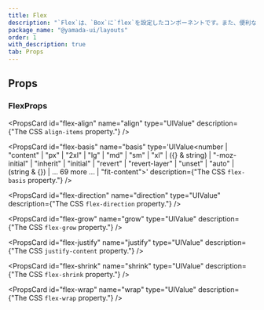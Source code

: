 ```yaml
---
title: Flex
description: "`Flex`は、`Box`に`flex`を設定したコンポーネントです。また、便利なスタイルのショートハンドが用意されています。"
package_name: "@yamada-ui/layouts"
order: 1
with_description: true
tab: Props
---
```


## Props

### FlexProps

<PropsCard
  id="flex-align"
  name="align"
  type="UIValue<AlignItems>"
  description={"The CSS `align-items` property."}
/>

<PropsCard
  id="flex-basis"
  name="basis"
  type='UIValue<number | "content" | "px" | "2xl" | "lg" | "md" | "sm" | "xl" | ({} & string) | "-moz-initial" | "inherit" | "initial" | "revert" | "revert-layer" | "unset" | "auto" | (string & {}) | ... 69 more ... | "fit-content">'
  description={"The CSS `flex-basis` property."}
/>

<PropsCard
  id="flex-direction"
  name="direction"
  type="UIValue<FlexDirection>"
  description={"The CSS `flex-direction` property."}
/>

<PropsCard
  id="flex-grow"
  name="grow"
  type="UIValue<FlexGrow>"
  description={"The CSS `flex-grow` property."}
/>

<PropsCard
  id="flex-justify"
  name="justify"
  type="UIValue<JustifyContent>"
  description={"The CSS `justify-content` property."}
/>

<PropsCard
  id="flex-shrink"
  name="shrink"
  type="UIValue<FlexShrink>"
  description={"The CSS `flex-shrink` property."}
/>

<PropsCard
  id="flex-wrap"
  name="wrap"
  type="UIValue<FlexWrap>"
  description={"The CSS `flex-wrap` property."}
/>
